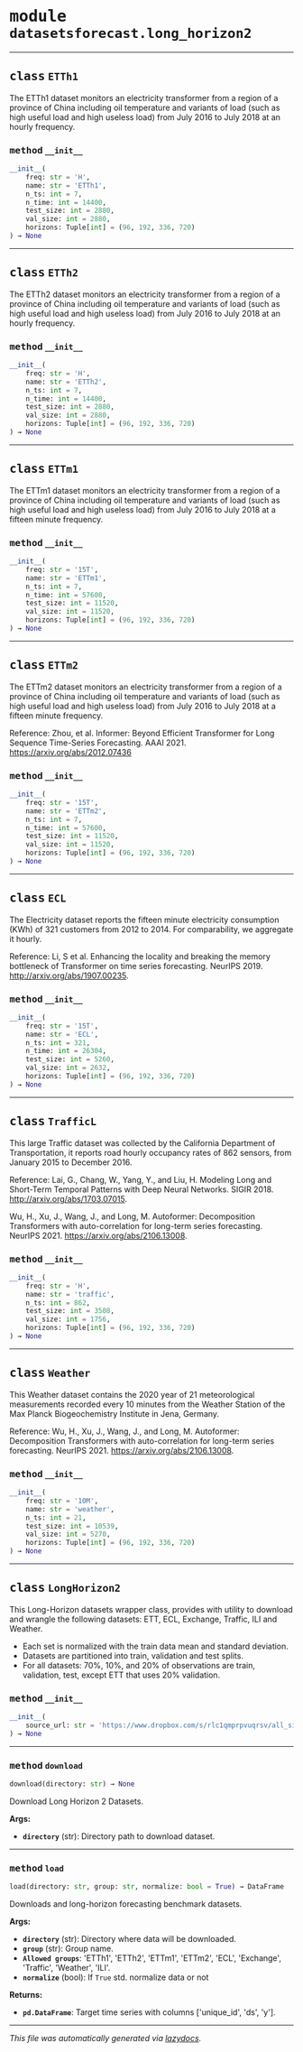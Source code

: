 



# <kbd>module</kbd> `datasetsforecast.long_horizon2`






---



## <kbd>class</kbd> `ETTh1`
The ETTh1 dataset monitors an electricity transformer from a region of a province of China including oil temperature and variants of load (such as high useful load and high useless load) from July 2016 to July 2018 at an hourly frequency. 



### <kbd>method</kbd> `__init__`

```python
__init__(
    freq: str = 'H',
    name: str = 'ETTh1',
    n_ts: int = 7,
    n_time: int = 14400,
    test_size: int = 2880,
    val_size: int = 2880,
    horizons: Tuple[int] = (96, 192, 336, 720)
) → None
```









---



## <kbd>class</kbd> `ETTh2`
The ETTh2 dataset monitors an electricity transformer from a region of a province of China including oil temperature and variants of load (such as high useful load and high useless load) from July 2016 to July 2018 at an hourly frequency. 



### <kbd>method</kbd> `__init__`

```python
__init__(
    freq: str = 'H',
    name: str = 'ETTh2',
    n_ts: int = 7,
    n_time: int = 14400,
    test_size: int = 2880,
    val_size: int = 2880,
    horizons: Tuple[int] = (96, 192, 336, 720)
) → None
```









---



## <kbd>class</kbd> `ETTm1`
The ETTm1 dataset monitors an electricity transformer from a region of a province of China including oil temperature and variants of load (such as high useful load and high useless load) from July 2016 to July 2018 at a fifteen minute frequency. 



### <kbd>method</kbd> `__init__`

```python
__init__(
    freq: str = '15T',
    name: str = 'ETTm1',
    n_ts: int = 7,
    n_time: int = 57600,
    test_size: int = 11520,
    val_size: int = 11520,
    horizons: Tuple[int] = (96, 192, 336, 720)
) → None
```









---



## <kbd>class</kbd> `ETTm2`
The ETTm2 dataset monitors an electricity transformer from a region of a province of China including oil temperature and variants of load (such as high useful load and high useless load) from July 2016 to July 2018 at a fifteen minute frequency. 

 Reference:  Zhou, et al. Informer: Beyond Efficient Transformer  for Long Sequence Time-Series Forecasting. AAAI 2021.  https://arxiv.org/abs/2012.07436 



### <kbd>method</kbd> `__init__`

```python
__init__(
    freq: str = '15T',
    name: str = 'ETTm2',
    n_ts: int = 7,
    n_time: int = 57600,
    test_size: int = 11520,
    val_size: int = 11520,
    horizons: Tuple[int] = (96, 192, 336, 720)
) → None
```









---



## <kbd>class</kbd> `ECL`
The Electricity dataset reports the fifteen minute electricity consumption (KWh) of 321 customers from 2012 to 2014. For comparability, we aggregate it hourly. 

 Reference:  Li, S et al. Enhancing the locality and breaking the memory  bottleneck of Transformer on time series forecasting.  NeurIPS 2019. http://arxiv.org/abs/1907.00235. 



### <kbd>method</kbd> `__init__`

```python
__init__(
    freq: str = '15T',
    name: str = 'ECL',
    n_ts: int = 321,
    n_time: int = 26304,
    test_size: int = 5260,
    val_size: int = 2632,
    horizons: Tuple[int] = (96, 192, 336, 720)
) → None
```









---



## <kbd>class</kbd> `TrafficL`
This large Traffic dataset was collected by the California Department of Transportation, it reports road hourly occupancy rates of 862 sensors, from January 2015 to December 2016. 

 Reference:  Lai, G., Chang, W., Yang, Y., and Liu, H. Modeling Long and  Short-Term Temporal Patterns with Deep Neural Networks.  SIGIR 2018. http://arxiv.org/abs/1703.07015. 

 Wu, H., Xu, J., Wang, J., and Long, M. Autoformer:  Decomposition Transformers with auto-correlation for  long-term series forecasting. NeurIPS 2021.  https://arxiv.org/abs/2106.13008. 



### <kbd>method</kbd> `__init__`

```python
__init__(
    freq: str = 'H',
    name: str = 'traffic',
    n_ts: int = 862,
    test_size: int = 3508,
    val_size: int = 1756,
    horizons: Tuple[int] = (96, 192, 336, 720)
) → None
```









---



## <kbd>class</kbd> `Weather`
This Weather dataset contains the 2020 year of 21 meteorological measurements recorded every 10 minutes from the Weather Station of the Max Planck Biogeochemistry Institute in Jena, Germany. 

 Reference:  Wu, H., Xu, J., Wang, J., and Long, M. Autoformer:  Decomposition Transformers with auto-correlation for  long-term series forecasting. NeurIPS 2021.  https://arxiv.org/abs/2106.13008. 



### <kbd>method</kbd> `__init__`

```python
__init__(
    freq: str = '10M',
    name: str = 'weather',
    n_ts: int = 21,
    test_size: int = 10539,
    val_size: int = 5270,
    horizons: Tuple[int] = (96, 192, 336, 720)
) → None
```









---



## <kbd>class</kbd> `LongHorizon2`
This Long-Horizon datasets wrapper class, provides with utility to download and wrangle the following datasets: ETT, ECL, Exchange, Traffic, ILI and Weather. 


- Each set is normalized with the train data mean and standard deviation. 
- Datasets are partitioned into train, validation and test splits. 
- For all datasets: 70%, 10%, and 20% of observations are train, validation, test,  except ETT that uses 20% validation. 



### <kbd>method</kbd> `__init__`

```python
__init__(
    source_url: str = 'https://www.dropbox.com/s/rlc1qmprpvuqrsv/all_six_datasets.zip?dl=1'
) → None
```








---



### <kbd>method</kbd> `download`

```python
download(directory: str) → None
```

Download Long Horizon 2 Datasets. 



**Args:**
 
 - <b>`directory`</b> (str):  Directory path to download dataset. 

---



### <kbd>method</kbd> `load`

```python
load(directory: str, group: str, normalize: bool = True) → DataFrame
```

Downloads and long-horizon forecasting benchmark datasets. 



**Args:**
 
 - <b>`directory`</b> (str):  Directory where data will be downloaded. 
 - <b>`group`</b> (str):  Group name. 
 - <b>`Allowed groups`</b>:  'ETTh1', 'ETTh2',  'ETTm1', 'ETTm2',  'ECL', 'Exchange',  'Traffic', 'Weather', 'ILI'. 
 - <b>`normalize`</b> (bool):  If `True` std. normalize data or not 



**Returns:**
 
 - <b>`pd.DataFrame`</b>:  Target time series with columns ['unique_id', 'ds', 'y']. 




---

_This file was automatically generated via [lazydocs](https://github.com/ml-tooling/lazydocs)._
